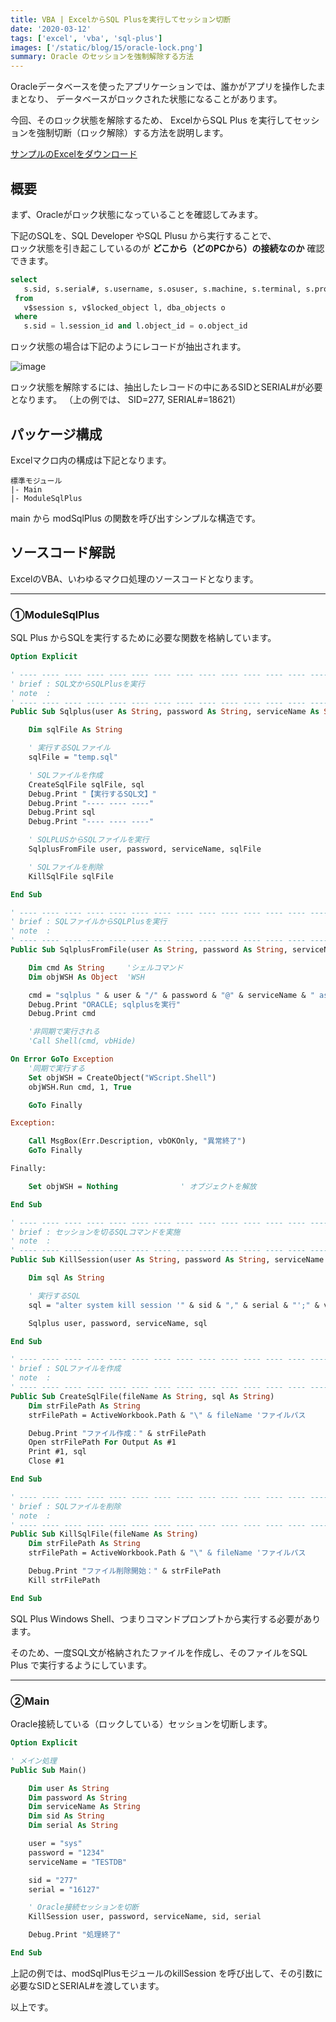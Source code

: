 ---
title: VBA | ExcelからSQL Plusを実行してセッション切断
date: '2020-03-12'
tags: ['excel', 'vba', 'sql-plus']
images: ['/static/blog/15/oracle-lock.png']
summary: Oracle のセッションを強制解除する方法
---

Oracleデータベースを使ったアプリケーションでは、誰かがアプリを操作したままとなり、
データベースがロックされた状態になることがあります。

今回、そのロック状態を解除するため、
ExcelからSQL Plus を実行してセッションを強制切断（ロック解除）する方法を説明します。

[サンプルのExcelをダウンロード](https://github.com/atman-33/template-excel-vba/tree/main/SQLPlus%E5%AE%9F%E8%A1%8C_Oracle%E3%82%BB%E3%83%83%E3%82%B7%E3%83%A7%E3%83%B3%E5%88%87%E6%96%AD)

## 概要
まず、Oracleがロック状態になっていることを確認してみます。

下記のSQLを、SQL Developer やSQL Plusu から実行することで、  
ロック状態を引き起こしているのが **どこから（どのPCから）の接続なのか** 確認できます。

```sql
select
   s.sid, s.serial#, s.username, s.osuser, s.machine, s.terminal, s.program, o.object_name
 from
   v$session s, v$locked_object l, dba_objects o
 where
   s.sid = l.session_id and l.object_id = o.object_id
```

ロック状態の場合は下記のようにレコードが抽出されます。

![image](/static/blog/15/oracle-lock.png)

ロック状態を解除するには、抽出したレコードの中にあるSIDとSERIAL#が必要となります。
（上の例では、 SID=277, SERIAL#=18621）

## パッケージ構成
Excelマクロ内の構成は下記となります。

```text
標準モジュール
|- Main
|- ModuleSqlPlus
```

main から modSqlPlus の関数を呼び出すシンプルな構造です。

## ソースコード解説
ExcelのVBA、いわゆるマクロ処理のソースコードとなります。

___
### ①ModuleSqlPlus
SQL Plus からSQLを実行するために必要な関数を格納しています。

```vb
Option Explicit

' ---- ---- ---- ---- ---- ---- ---- ---- ---- ---- ---- ---- ---- ---- ----
' brief : SQL文からSQLPlusを実行
' note  :
' ---- ---- ---- ---- ---- ---- ---- ---- ---- ---- ---- ---- ---- ---- ----
Public Sub Sqlplus(user As String, password As String, serviceName As String, sql As String)

    Dim sqlFile As String

    ' 実行するSQLファイル
    sqlFile = "temp.sql"

    ' SQLファイルを作成
    CreateSqlFile sqlFile, sql
    Debug.Print "【実行するSQL文】"
    Debug.Print "---- ---- ----"
    Debug.Print sql
    Debug.Print "---- ---- ----"

    ' SQLPLUSからSQLファイルを実行
    SqlplusFromFile user, password, serviceName, sqlFile

    ' SQLファイルを削除
    KillSqlFile sqlFile

End Sub

' ---- ---- ---- ---- ---- ---- ---- ---- ---- ---- ---- ---- ---- ---- ----
' brief : SQLファイルからSQLPlusを実行
' note  :
' ---- ---- ---- ---- ---- ---- ---- ---- ---- ---- ---- ---- ---- ---- ----
Public Sub SqlplusFromFile(user As String, password As String, serviceName As String, sqlFile As String)

    Dim cmd As String     'シェルコマンド
    Dim objWSH As Object  'WSH

    cmd = "sqlplus " & user & "/" & password & "@" & serviceName & " as sysdba " & "@" & ActiveWorkbook.Path & "\" & sqlFile
    Debug.Print "ORACLE; sqlplusを実行"
    Debug.Print cmd

    '非同期で実行される
    'Call Shell(cmd, vbHide)

On Error GoTo Exception
    '同期で実行する
    Set objWSH = CreateObject("WScript.Shell")
    objWSH.Run cmd, 1, True

    GoTo Finally

Exception:

    Call MsgBox(Err.Description, vbOKOnly, "異常終了")
    GoTo Finally

Finally:

    Set objWSH = Nothing              ' オブジェクトを解放

End Sub

' ---- ---- ---- ---- ---- ---- ---- ---- ---- ---- ---- ---- ---- ---- ----
' brief : セッションを切るSQLコマンドを実施
' note  :
' ---- ---- ---- ---- ---- ---- ---- ---- ---- ---- ---- ---- ---- ---- ----
Public Sub KillSession(user As String, password As String, serviceName As String, sid As String, serial As String)

    Dim sql As String

    ' 実行するSQL
    sql = "alter system kill session '" & sid & "," & serial & "';" & vbCrLf & "exit;"

    Sqlplus user, password, serviceName, sql

End Sub

' ---- ---- ---- ---- ---- ---- ---- ---- ---- ---- ---- ---- ---- ---- ----
' brief : SQLファイルを作成
' note  :
' ---- ---- ---- ---- ---- ---- ---- ---- ---- ---- ---- ---- ---- ---- ----
Public Sub CreateSqlFile(fileName As String, sql As String)
    Dim strFilePath As String
    strFilePath = ActiveWorkbook.Path & "\" & fileName 'ファイルパス

    Debug.Print "ファイル作成：" & strFilePath
    Open strFilePath For Output As #1
    Print #1, sql
    Close #1

End Sub

' ---- ---- ---- ---- ---- ---- ---- ---- ---- ---- ---- ---- ---- ---- ----
' brief : SQLファイルを削除
' note  :
' ---- ---- ---- ---- ---- ---- ---- ---- ---- ---- ---- ---- ---- ---- ----
Public Sub KillSqlFile(fileName As String)
    Dim strFilePath As String
    strFilePath = ActiveWorkbook.Path & "\" & fileName 'ファイルパス

    Debug.Print "ファイル削除開始：" & strFilePath
    Kill strFilePath

End Sub
```

SQL Plus Windows Shell、つまりコマンドプロンプトから実行する必要があります。

そのため、一度SQL文が格納されたファイルを作成し、そのファイルをSQL Plus で実行するようにしています。

___
### ②Main
Oracle接続している（ロックしている）セッションを切断します。

```vb
Option Explicit

' メイン処理
Public Sub Main()

    Dim user As String
    Dim password As String
    Dim serviceName As String
    Dim sid As String
    Dim serial As String

    user = "sys"
    password = "1234"
    serviceName = "TESTDB"

    sid = "277"
    serial = "16127"

    ' Oracle接続セッションを切断
    KillSession user, password, serviceName, sid, serial

    Debug.Print "処理終了"

End Sub
```

上記の例では、modSqlPlusモジュールのkillSession を呼び出して、その引数に必要なSIDとSERIAL#を渡しています。

以上です。
